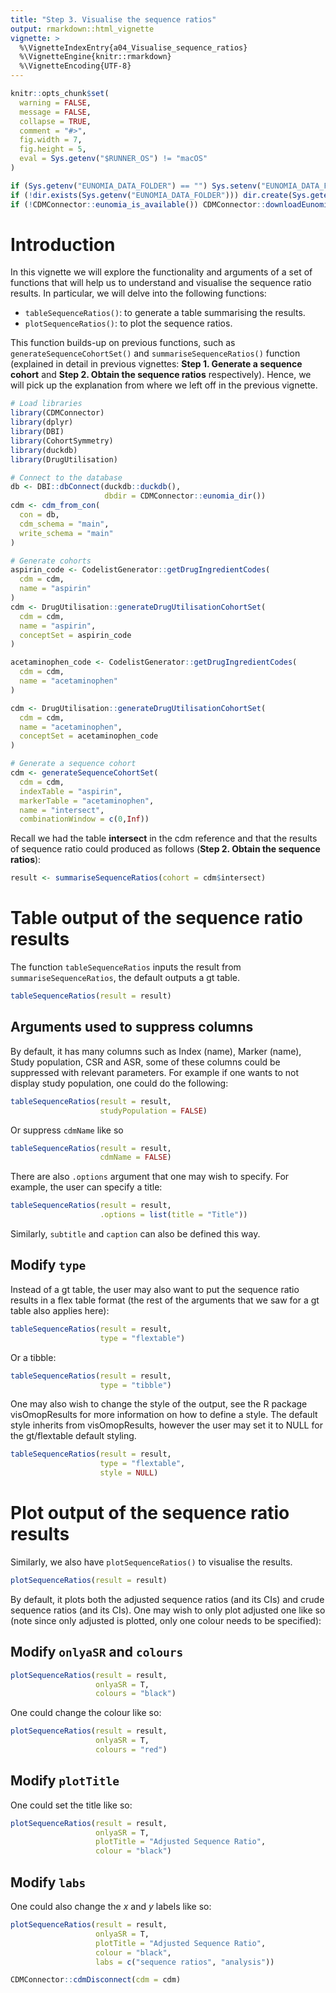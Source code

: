 ```yaml
---
title: "Step 3. Visualise the sequence ratios"
output: rmarkdown::html_vignette
vignette: >
  %\VignetteIndexEntry{a04_Visualise_sequence_ratios}
  %\VignetteEngine{knitr::rmarkdown}
  %\VignetteEncoding{UTF-8}
---
```

```r
knitr::opts_chunk$set(
  warning = FALSE,
  message = FALSE,
  collapse = TRUE,
  comment = "#>",
  fig.width = 7,
  fig.height = 5,
  eval = Sys.getenv("$RUNNER_OS") != "macOS"
)
```

```r
if (Sys.getenv("EUNOMIA_DATA_FOLDER") == "") Sys.setenv("EUNOMIA_DATA_FOLDER" = tempdir())
if (!dir.exists(Sys.getenv("EUNOMIA_DATA_FOLDER"))) dir.create(Sys.getenv("EUNOMIA_DATA_FOLDER"))
if (!CDMConnector::eunomia_is_available()) CDMConnector::downloadEunomiaData()
```

# Introduction
In this vignette we will explore the functionality and arguments of a set of functions that will help us to understand and visualise the sequence ratio results. In particular, we will delve into the following functions:

- `tableSequenceRatios()`: to generate a table summarising the results.
- `plotSequenceRatios()`: to plot the sequence ratios.

This function builds-up on previous functions, such as `generateSequenceCohortSet()` and `summariseSequenceRatios()` function (explained in detail in previous vignettes: **Step 1. Generate a sequence cohort** and **Step 2. Obtain the sequence ratios** respectively). Hence, we will pick up the explanation from where we left off in the previous vignette. 

```r
# Load libraries
library(CDMConnector)
library(dplyr)
library(DBI)
library(CohortSymmetry)
library(duckdb)
library(DrugUtilisation)

# Connect to the database
db <- DBI::dbConnect(duckdb::duckdb(), 
                     dbdir = CDMConnector::eunomia_dir())
cdm <- cdm_from_con(
  con = db,
  cdm_schema = "main",
  write_schema = "main"
)

# Generate cohorts
aspirin_code <- CodelistGenerator::getDrugIngredientCodes(
  cdm = cdm, 
  name = "aspirin"
)
cdm <- DrugUtilisation::generateDrugUtilisationCohortSet(
  cdm = cdm,
  name = "aspirin",
  conceptSet = aspirin_code
)

acetaminophen_code <- CodelistGenerator::getDrugIngredientCodes(
  cdm = cdm, 
  name = "acetaminophen"
)

cdm <- DrugUtilisation::generateDrugUtilisationCohortSet(
  cdm = cdm,
  name = "acetaminophen",
  conceptSet = acetaminophen_code
)

# Generate a sequence cohort
cdm <- generateSequenceCohortSet(
  cdm = cdm,
  indexTable = "aspirin",
  markerTable = "acetaminophen",
  name = "intersect",
  combinationWindow = c(0,Inf))
```

Recall we had the table **intersect** in the cdm reference and that the results of sequence ratio could produced as follows (**Step 2. Obtain the sequence ratios**):

```r
result <- summariseSequenceRatios(cohort = cdm$intersect)
```

# Table output of the sequence ratio results
The function `tableSequenceRatios` inputs the result from `summariseSequenceRatios`, the default outputs a gt table.

```r
tableSequenceRatios(result = result)
```

## Arguments used to suppress columns

By default, it has many columns such as Index (name), Marker (name), Study population, CSR and ASR, some of these columns could be suppressed with relevant parameters. For example if one wants to not display study population, one could do the following: 

```r
tableSequenceRatios(result = result,
                    studyPopulation = FALSE)
```

Or suppress `cdmName` like so 

```r
tableSequenceRatios(result = result,
                    cdmName = FALSE)
```

There are also `.options` argument that one may wish to specify. For example, the user can specify a title:

```r
tableSequenceRatios(result = result,
                    .options = list(title = "Title"))
```

Similarly, `subtitle` and `caption` can also be defined this way.

## Modify `type`

Instead of a gt table, the user may also want to put the sequence ratio results in a flex table format (the rest of the arguments that we saw for a gt table also applies here):

```r
tableSequenceRatios(result = result,
                    type = "flextable")
```

Or a tibble:

```r
tableSequenceRatios(result = result,
                    type = "tibble")
```

One may also wish to change the style of the output, see the R package visOmopResults for more information on how to define a style. The default style inherits from visOmopResults, however the user may set it to NULL for the gt/flextable default styling.

```r
tableSequenceRatios(result = result,
                    type = "flextable",
                    style = NULL)
```

# Plot output of the sequence ratio results

Similarly, we also have `plotSequenceRatios()` to visualise the results.

```r
plotSequenceRatios(result = result)
```

By default, it plots both the adjusted sequence ratios (and its CIs) and crude sequence ratios (and its CIs). One may wish to only plot adjusted one like so (note since only adjusted is plotted, only one colour needs to be specified):

## Modify `onlyaSR` and `colours`

```r
plotSequenceRatios(result = result,
                   onlyaSR = T,
                   colours = "black")
```

One could change the colour like so: 

```r
plotSequenceRatios(result = result,
                   onlyaSR = T,
                   colours = "red")
```

## Modify `plotTitle`

One could set the title like so:

```r
plotSequenceRatios(result = result,
                   onlyaSR = T,
                   plotTitle = "Adjusted Sequence Ratio",
                   colour = "black")
```

## Modify `labs`

One could also change the $x$ and $y$ labels like so:

```r
plotSequenceRatios(result = result,
                   onlyaSR = T,
                   plotTitle = "Adjusted Sequence Ratio",
                   colour = "black",
                   labs = c("sequence ratios", "analysis"))
```

```r
CDMConnector::cdmDisconnect(cdm = cdm)
```
